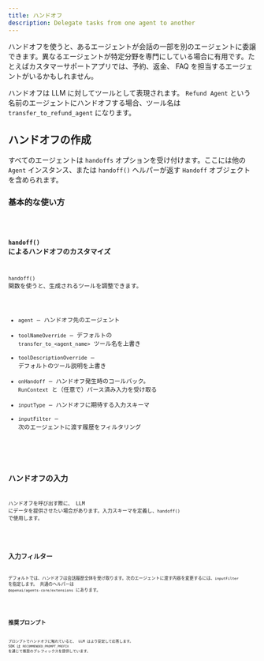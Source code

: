 ```yaml
---
title: ハンドオフ
description: Delegate tasks from one agent to another
---
```



ハンドオフを使うと、あるエージェントが会話の一部を別のエージェントに委譲できます。異なるエージェントが特定分野を専門にしている場合に有用です。たとえばカスタマーサポートアプリでは、予約、返金、 FAQ を担当するエージェントがいるかもしれません。

ハンドオフは LLM に対してツールとして表現されます。 `Refund Agent` という名前のエージェントにハンドオフする場合、ツール名は `transfer_to_refund_agent` になります。

## ハンドオフの作成

すべてのエージェントは `handoffs` オプションを受け付けます。ここには他の `Agent` インスタンス、または `handoff()` ヘルパーが返す `Handoff` オブジェクトを含められます。

### 基本的な使い方

<Code lang="typescript" code={basicUsageExample} title="基本的なハンドオフ" />

### `handoff()` によるハンドオフのカスタマイズ

`handoff()` 関数を使うと、生成されるツールを調整できます。

- `agent` – ハンドオフ先のエージェント
- `toolNameOverride` – デフォルトの `transfer_to_<agent_name>` ツール名を上書き
- `toolDescriptionOverride` – デフォルトのツール説明を上書き
- `onHandoff` – ハンドオフ発生時のコールバック。 `RunContext` と（任意で）パース済み入力を受け取る
- `inputType` – ハンドオフに期待する入力スキーマ
- `inputFilter` – 次のエージェントに渡す履歴をフィルタリング

<Code
  lang="typescript"
  code={customizeHandoffExample}
  title="カスタマイズしたハンドオフ"
/>

## ハンドオフの入力

ハンドオフを呼び出す際に、 LLM にデータを提供させたい場合があります。入力スキーマを定義し、`handoff()` で使用します。

<Code lang="typescript" code={handoffInputExample} title="ハンドオフの入力" />

## 入力フィルター

デフォルトでは、ハンドオフは会話履歴全体を受け取ります。次のエージェントに渡す内容を変更するには、`inputFilter` を指定します。
共通のヘルパーは `@openai/agents-core/extensions` にあります。

<Code lang="typescript" code={inputFilterExample} title="入力フィルター" />

## 推奨プロンプト

プロンプトでハンドオフに触れていると、 LLM はより安定して応答します。 SDK は `RECOMMENDED_PROMPT_PREFIX` を通じて推奨のプレフィックスを提供しています。

<Code
  lang="typescript"
  code={recommendedPromptExample}
  title="推奨プロンプト"
/>
